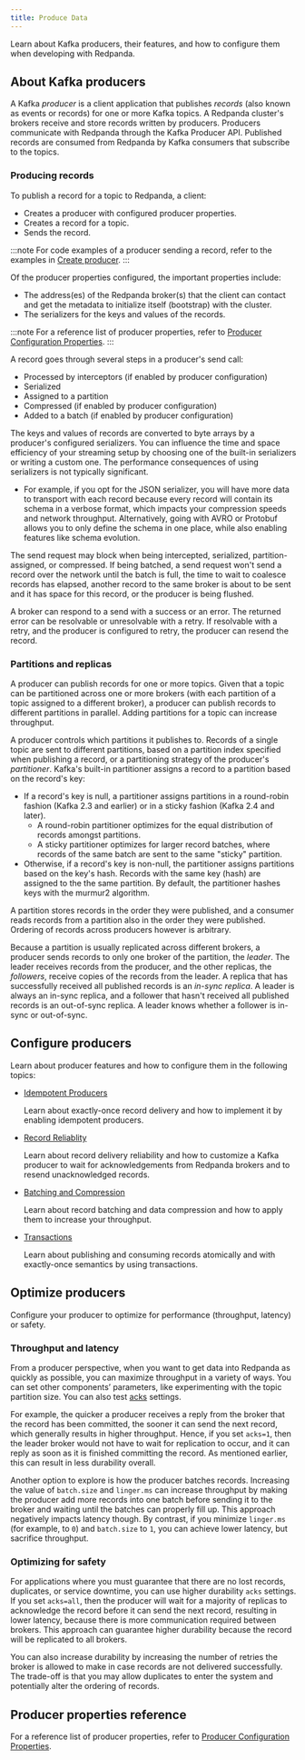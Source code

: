 ```yaml
---
title: Produce Data
---
```


<head>
    <meta name="title" content="Produce Data | Redpanda Docs"/>
    <meta name="description" content="Learn about Kafka producers and how to configure them when developing with Redpanda."/>
    <link rel="canonical" href="https://docs.redpanda.com/docs/develop/produce-data/" />
</head>

Learn about Kafka producers, their features, and how to configure them when developing with Redpanda.

## About Kafka producers

A Kafka _producer_ is a client application that publishes _records_ (also known as events or records) for one or more Kafka topics. A Redpanda cluster's brokers receive and store records written by producers. Producers communicate with Redpanda through the Kafka Producer API. Published records are consumed from Redpanda by Kafka consumers that subscribe to the topics.

### Producing records

To publish a record for a topic to Redpanda, a client:
- Creates a producer with configured producer properties.
- Creates a record for a topic.
- Sends the record. 

:::note
For code examples of a producer sending a record, refer to the examples in [Create producer](../code-examples#create-producer).
:::

Of the producer properties configured, the important properties include:
- The address(es) of the Redpanda broker(s) that the client can contact and get the metadata to initialize itself (bootstrap) with the cluster.
- The serializers for the keys and values of the records.  

:::note
For a reference list of producer properties, refer to [Producer Configuration Properties](../produce-data/producer-properties).
:::

A record goes through several steps in a producer's send call:
- Processed by interceptors (if enabled by producer configuration)
- Serialized
- Assigned to a partition
- Compressed (if enabled by producer configuration)
- Added to a batch (if enabled by producer configuration)

The keys and values of records are converted to byte arrays by a producer's configured serializers. You can influence the time and space efficiency of your streaming setup by choosing one of the built-in serializers or writing a custom one. The performance consequences of using serializers is not typically significant. 

- For example, if you opt for the JSON serializer, you will have more data to transport with each record because every record will contain its schema in a verbose format, which impacts your compression speeds and network throughput. Alternatively, going with AVRO or Protobuf allows you to only define the schema in one place, while also enabling features like schema evolution.

The send request may block when being intercepted, serialized, partition-assigned, or compressed. If being batched, a send request won't send a record over the network until the batch is full, the time to wait to coalesce records has elapsed, another record to the same broker is about to be sent and it has space for this record, or the producer is being flushed.

A broker can respond to a send with a success or an error. The returned error can be resolvable or unresolvable with a retry. If resolvable with a retry, and the producer is configured to retry, the producer can resend the record.


### Partitions and replicas

A producer can publish records for one or more topics. Given that a topic can be partitioned across one or more brokers (with each partition of a topic assigned to a different broker), a producer can publish records to different partitions in parallel. Adding partitions for a topic can increase throughput.

A producer controls which partitions it publishes to. Records of a single topic are sent to different partitions, based on a partition index specified when publishing a record, or a partitioning strategy of the producer's _partitioner_. Kafka's built-in partitioner assigns a record to a partition based on the record's key:

- If a record's key is null, a partitioner assigns partitions in a round-robin fashion (Kafka 2.3 and earlier) or in a sticky fashion (Kafka 2.4 and later).
  - A round-robin partitioner optimizes for the equal distribution of records amongst partitions.
  - A sticky partitioner optimizes for larger record batches, where records of the same batch are sent to the same "sticky" partition.
- Otherwise, if a record's key is non-null, the partitioner assigns partitions based on the key's hash. Records with the same key (hash) are assigned to the the same partition. By default, the partitioner hashes keys with the murmur2 algorithm.

A partition stores records in the order they were published, and a consumer reads records from a partition also in the order they were published. Ordering of records across producers however is arbitrary.

Because a partition is usually replicated across different brokers, a producer sends records to only one broker of the partition, the _leader_. The leader receives records from the producer, and the other replicas, the _followers_, receive copies of the records from the leader. A replica that has successfully received all published records is an _in-sync replica_. A leader is always an in-sync replica, and a follower that hasn't received all published records is an out-of-sync replica. A leader knows whether a follower is in-sync or out-of-sync.


## Configure producers

Learn about producer features and how to configure them in the following topics:

- [Idempotent Producers](../produce-data/idempotent-producers)

    Learn about exactly-once record delivery and how to implement it by enabling idempotent producers.

- [Record Reliablity](../produce-data/producer-acks)

    Learn about record delivery reliability and how to customize a Kafka producer to wait for acknowledgements from Redpanda brokers and to resend unacknowledged records.

- [Batching and Compression](../produce-data/batching-compression)

    Learn about record batching and data compression and how to apply them to increase your throughput. 

- [Transactions](../transactions)

    Learn about publishing and consuming records atomically and with exactly-once semantics by using transactions. 

## Optimize producers

Configure your producer to optimize for performance (throughput, latency) or safety.

### Throughput and latency

From a producer perspective, when you want to get data into
Redpanda as quickly as possible, you can maximize throughput in a variety of ways.
You can set other components’ parameters, like experimenting with the topic
partition size. You can also test [acks](#producer-acknowledgement-settings) settings.

For example, the quicker a producer receives a reply from the broker that the
record has been committed, the sooner it can send the next record, which
generally results in higher throughput. Hence, if you set `acks=1`, then the
leader broker would not have to wait for replication to occur, and it can reply
as soon as it is finished committing the record. As mentioned earlier, this
can result in less durability overall.

Another option to explore is how the producer batches records. Increasing the
value of `batch.size` and `linger.ms` can increase throughput by making the
producer add more records into one batch before sending it to the broker and
waiting until the batches can properly fill up. This approach negatively impacts
latency though. By contrast, if you minimize `linger.ms` (for example, to `0`)
and `batch.size` to `1`, you can achieve lower latency, but sacrifice throughput.

### Optimizing for safety

For applications where you must guarantee that there are no lost records,
duplicates, or service downtime, you can use higher durability `acks` settings.
If you set `acks=all`, then the producer will wait for a majority of replicas to
acknowledge the record before it can send the next record, resulting in lower
latency, because there is more communication required between brokers. This
approach can guarantee higher durability because the record will be replicated
to all brokers.

You can also increase durability by increasing the number of retries the broker
is allowed to make in case records are not delivered successfully. The trade-off
is that you may allow duplicates to enter the system and potentially alter the
ordering of records.


## Producer properties reference

For a reference list of producer properties, refer to [Producer Configuration Properties](../produce-data/producer-properties).
